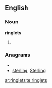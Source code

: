 ==English==
===Noun===
'''ringlets'''

#{{plural of|[[ringlet]]}}

===Anagrams===
* {{alphagram|egilnrst}}
* [[sterling#English|sterling]], [[Sterling#English|Sterling]]

[[ar:ringlets]]
[[te:ringlets]]